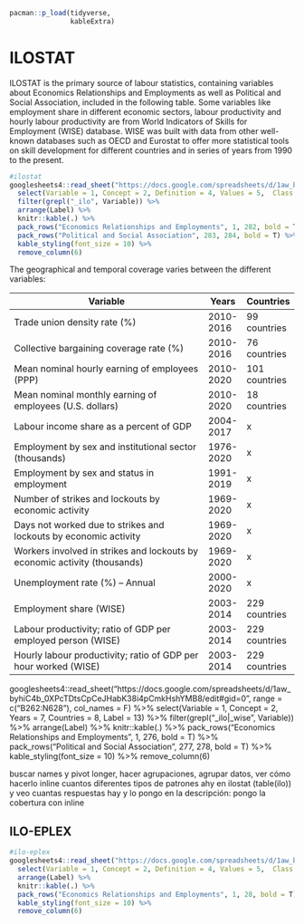 ```r
pacman::p_load(tidyverse,
               kableExtra)
```

# ILOSTAT

ILOSTAT is the primary source of labour statistics, containing variables about Economics Relationships and Employments as well as Political and Social Association, included in the following table. Some variables like employment share in different economic sectors, labour productivity and hourly labour productivity are from World Indicators of Skills for Employment (WISE) database. WISE was built with data from other well-known databases such as OECD and Eurostat to offer more statistical tools on skill development for different countries and in series of years from 1990 to the present.

```r
#ilostat
googlesheets4::read_sheet("https://docs.google.com/spreadsheets/d/1aw_byhiC4b_0XPcTDtsCpCeJHabK38i4pCmkHshYMB8/edit#gid=0", range = c("B262:N628"), sheet= "Variables", col_names = F) %>% 
  select(Variable = 1, Concept = 2, Definition = 4, Values = 5,  Class = 6, Label = 13) %>%
  filter(grepl("_ilo", Variable)) %>% 
  arrange(Label) %>%
  knitr::kable(.) %>% 
  pack_rows("Economics Relationships and Employments", 1, 282, bold = T) %>% 
  pack_rows("Political and Social Association", 283, 284, bold = T) %>%
  kable_styling(font_size = 10) %>% 
  remove_column(6)

```

The geographical and temporal coverage varies between the different variables:

| Variable                                                                   | Years       | Countries |
| -------------------------------------------------------------------------- | ----------- | --------- |
| Trade union density rate (%)                                               |  2010-2016  |  99 countries  |
| Collective bargaining coverage rate (%)                                    |  2010-2016  |  76 countries  |  
| Mean nominal hourly earning of employees (PPP)                             |  2010-2020  |  101 countries |
| Mean nominal monthly earning of employees (U.S. dollars)                   |  2010-2020  |  18 countries  |
| Labour income share as a percent of GDP                                    |  2004-2017  |  x             |
| Employment by sex and institutional sector (thousands)                     |  1976-2020  |   x        |
| Employment by sex and status in employment                                 |  1991-2019  |    x       |
| Number of strikes and lockouts by economic activity                        |  1969-2020  |     x      |
| Days not worked due to strikes and lockouts by economic activity           |  1969-2020  |      x     |
| Workers involved in strikes and lockouts by economic activity (thousands)  |  1969-2020  |       x    |
| Unemployment rate (%) -- Annual                                            |  2000-2020  |        x   |
| Employment share (WISE)                                                    | 2003-2014   |	229 countries |
| Labour productivity; ratio of GDP per employed person (WISE)               | 2003-2014   |	229 countries |
| Hourly labour productivity; ratio of GDP per hour worked (WISE)            | 2003-2014   |	229 countries |



googlesheets4::read_sheet("https://docs.google.com/spreadsheets/d/1aw_byhiC4b_0XPcTDtsCpCeJHabK38i4pCmkHshYMB8/edit#gid=0", range = c("B262:N628"), col_names = F) %>% 
  select(Variable = 1, Concept = 2, Years = 7, Countries = 8, Label = 13) %>%
filter(grepl("_ilo|_wise", Variable)) %>% 
  arrange(Label) %>%
  knitr::kable(.) %>% 
  pack_rows("Economics Relationships and Employments", 1, 276, bold = T) %>% 
  pack_rows("Political and Social Association", 277, 278, bold = T) %>%
  kable_styling(font_size = 10) %>% 
  remove_column(6)
  


buscar names y pivot longer, hacer agrupaciones, agrupar datos, ver cómo hacerlo
inline cuantos diferentes tipos de patrones ahy en ilostat (table(ilo)) y veo cuantas respuestas hay y lo pongo en la descripción: pongo la cobertura con inline

## ILO-EPLEX
```r
#ilo-eplex
googlesheets4::read_sheet("https://docs.google.com/spreadsheets/d/1aw_byhiC4b_0XPcTDtsCpCeJHabK38i4pCmkHshYMB8/edit#gid=0", range = c("B323:N350"), sheet= "Variables", col_names = F) %>% 
  select(Variable = 1, Concept = 2, Definition = 4, Values = 5,  Class = 6, Label = 13) %>% 
  arrange(Label) %>%
  knitr::kable(.) %>% 
  pack_rows("Economics Relationships and Employments", 1, 28, bold = T) %>%
  kable_styling(font_size = 10) %>% 
  remove_column(6)

```

